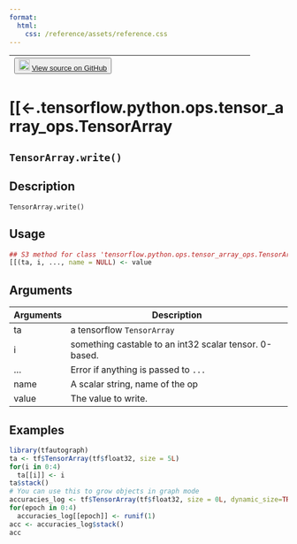 ```yaml
---
format:
  html:
    css: /reference/assets/reference.css
---
```


| <button class="button"> ![](/reference/assets/GitHub-Mark-32px.png){width="20"} [View source on GitHub](https://github.com/t-kalinowski/tfautograph//blob/main/R/methods.R#L) </button> |
|:------------------------------:|:--------------------------------------:|

# [[<-.tensorflow.python.ops.tensor_array_ops.TensorArray

## `TensorArray.write()`

## Description
`TensorArray.write()`


## Usage
```r
## S3 method for class 'tensorflow.python.ops.tensor_array_ops.TensorArray'
[[(ta, i, ..., name = NULL) <- value 
```

## Arguments
|Arguments|Description|
|---|---|
| ta | a tensorflow `TensorArray` |
| i | something castable to an int32 scalar tensor. 0-based. |
| ... | Error if anything is passed to `...` |
| name | A scalar string, name of the op |
| value | The value to write. |





## Examples
```r
library(tfautograph)
ta <- tf$TensorArray(tf$float32, size = 5L) 
for(i in 0:4) 
  ta[[i]] <- i 
ta$stack() 
# You can use this to grow objects in graph mode 
accuracies_log <- tf$TensorArray(tf$float32, size = 0L, dynamic_size=TRUE) 
for(epoch in 0:4) 
  accuracies_log[[epoch]] <- runif(1) 
acc <- accuracies_log$stack() 
acc 
```


